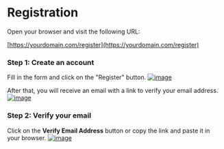 # Registration

Open your browser and visit the following URL:

[https://yourdomain.com/register](https://yourdomain.com/register)

### Step 1: Create an account
Fill in the form and click on the "Register" button.
[![image](https://www.linkpicture.com/q/Screenshot-from-2023-03-13-06-18-52.png)](https://www.linkpicture.com/view.php?img=LPic640e6c4fae89c1126302868)

After that, you will receive an email with a link to verify your email address.
[![image](https://www.linkpicture.com/q/Screenshot-from-2023-03-13-06-19-40.png)](https://www.linkpicture.com/view.php?img=LPic640e6c253f0c21501237967)

### Step 2: Verify your email

Click on the **Verify Email Address** button or copy the link and paste it in your browser.
[![image](https://www.linkpicture.com/q/Screenshot-from-2023-03-05-16-24-51.png)](https://www.linkpicture.com/view.php?img=LPic64046e954ac15616087522)
